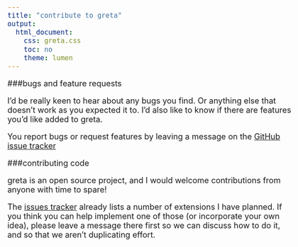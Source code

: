 ```yaml
---
title: "contribute to greta"
output:
  html_document:
    css: greta.css
    toc: no
    theme: lumen
---
```


<style type="text/css">
body{
  font-size: 18px;
}
</style>

###bugs and feature requests

I'd be really keen to hear about any bugs you find. Or anything else that doesn't work as you expected it to. I'd also like to know if there are features you'd like added to greta.

You report bugs or request features by leaving a message on the [GitHub issue tracker](https://github.com/greta-dev/greta/issues)

###contributing code

greta is an open source project, and I would welcome contributions from anyone with time to spare!

The [issues tracker](https://github.com/greta-dev/greta/issues) already lists a number of extensions I have planned. If you think you can help implement one of those (or incorporate your own idea), please leave a message there first so we can discuss how to do it, and so that we aren't duplicating effort.

